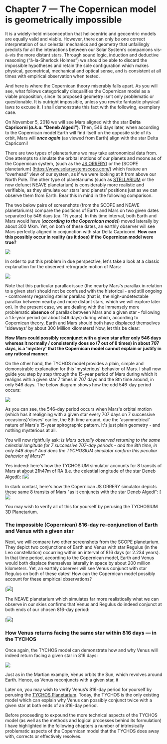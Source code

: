 Chapter 7 — The Copernican model is geometrically impossible
============================================================

It is a widely-held misconception that heliocentric and geocentric models are equally valid and viable. However, there can only be one correct interpretation of our celestial mechanics and geometry that unfailingly predicts for all the interactions between our Solar System’s companions vis-à-vis the more distant stars. Through sound logic, induction and deductive reasoning (“à-la-Sherlock Holmes”) we should be able to discard the impossible hypotheses and retain the sole configuration which makes physical, geometrical, mechanical and optical sense, and is consistent at all times with empirical observation when tested.

And here is where the Copernican theory miserably falls apart. As you will see, what follows categorically disqualifies the Copernican model as a viable proposition, since its proposed geometry isn’t only problematic or questionable. It is outright impossible, unless you rewrite fantastic physical laws to excuse it. I shall demonstrate this fact with the following, exemplary case.

On November 5, 2018 we will see Mars aligned with the star **Delta Capricorni (_a.k.a._ “Deneb Algedi”)**. Then, 546 days later, when according to the Copernican model Earth will find itself on the opposite side of its orbit, Mars will **_once again_** (as viewed from Earth) align with the star Delta Capricorni!

There are two types of planetariums we may take astronomical data from. One attempts to simulate the orbital motions of our planets and moons as of the Copernican system, (such as the [JS ORRERY](https://mgvez.github.io/jsorrery/)) or the [SCOPE planetarium] (https://www.solarsystemscope.com/) which feature an “overhead” view of our system, as if we were looking at it from above our North Pole. The other type of planetariums (such as [STELLARIUM](https://stellarium-web.org/) or the now defunct NEAVE planetarium) is considerably more realistic and verifiable, as they simulate our stars’ and planets’ positions just as we can observe them from Earth. Bear this in mind in the following comparison.

The two below pairs of screenshots (from the SCOPE and NEAVE planetariums) compare the positions of Earth and Mars on two given dates separated by 546 days (ca. 1½ years). In this time interval, both Earth and Mars would have (**_according to the Copernican model_**) moved laterally by about 300 Mkm. Yet, on both of these dates, an earthly observer will see Mars perfectly aligned in conjunction with star Delta Capricorni. **How can this possibly occur in reality (as it does) if the Copernican model were true?**

![](https://septclues.com/TYCHOS/028_SCOPE_NEAVE_Mars_in%20Capricorn_compared_03.jpg)

In order to put this problem in due perspective, let's take a look at a classic explanation for the observed retrograde motion of Mars:

![](https://www.tychos.info/book_imagery/029_Retrograde_in_Copernican_universe.jpg)

Note that this particular parallax issue (the nearby Mars's parallax in relation to a given star) should not be confused with the historical - and still ongoing - controversy regarding stellar parallax (that is, the nigh-undetectable parallax between nearby and more distant stars, which we will explore later on). In the present case, we are dealing with the immensely more problematic **absence** of parallax between Mars and a given star - following a 1.5-year period (or about 546 days) during which, according to Copernican theory, Earth and Mars should both have displaced themselves 'sideways' by about 300 Million kilometers! Now, let this be clear:

**How Mars could possibly reconjunct with a given star after only 546 days whereas it normally / consistently does so (7 out of 8 times) in about 707 days, is a 'mystery' that the Copernican model cannot explain or justify in any rational manner.** 

On the other hand, the TYCHOS model provides a plain, simple and demonstrable explanation for this 'mysterious' behavior of Mars. I shall now guide you step by step through the 15-year period of Mars during which it realigns with a given star 7 times in 707 days and the 8th time around, in only 546 days. The below diagram shows how the odd 546-day period occurs: 

[![](https://www.tychos.info/book_imagery/030_MARS_DeltaCapricorni_546days.jpg)](https://www.tychos.info/book_imagery/030_MARS_DeltaCapricorni_546days.jpg)

As you can see, the 546-day period occurs when Mars's orbital motion (which has it realigning with a given star every 707 days on 7 successive occasions)'closes' earlier, the 8th time around, due the 'asymmetrical' nature of Mars's 15-year spirographic pattern. It's just plain geometry - and nothing mysterious at all.

You will now rightfully ask: _Is Mars actually observed returning to the same celestial longitude for 7 successive 707-day periods - and the 8th time, in only 546 days? And does the TYCHOSIUM simulator confirm this peculiar behavior of Mars?"_   

Yes indeed: here's how the TYCHOSIUM simulator accounts for 8 transits of Mars at about 21h47m of RA (i.e. the celestial longitude of the star Deneb Algedi):
[![](https://septclues.com/TYCHOS/MARS_DENEBALGEDI_conjunctions15YEARS_new.jpg)

In stark contast, here's how the Copernican JS ORRERY simulator depicts these same 8 transits of Mars "as it conjuncts with the star Deneb Algedi":
[![](https://septclues.com/TYCHOS/MARS_DENEBALGEDI_conjunctions15YEARS_JSorrery.jpg)

You may wish to verify all of this for yourself by perusing the TYCHOSIUM 3D Planetarium. 



### The impossible (Copernican) 816-day re-conjunction of Earth and Venus with a given star

Next, we will compare two other screenshots from the SCOPE planetarium. They depict two conjunctions of Earth and Venus with star Regulus (in the Leo constellation) occurring within an interval of 816 days (or 2.234 years). In that time period, according to the Copernican model, Earth and Venus would both displace themselves laterally in space by about 200 million kilometers. Yet, an earthly observer will see Venus conjunct with star Regulus on both of these dates! How can the Copernican model possibly account for these empirical observations?

[![](https://septclues.com/TYCHOS/031_Scope_VENUS_in_LEO_816days_comparison_02.jpg)]

The NEAVE planetarium which simulates far more realistically what we can observe in our skies confirms that Venus and Regulus do indeed conjunct at both ends of our chosen 816-day period:

[![](https://www.tychos.info/book_imagery/032_Neave_VENUS_in_LEO_816days_comparison_01.jpg)]


### How Venus returns facing the same star within 816 days — in the TYCHOS

Once again, the TYCHOS model can demonstrate how and why Venus will indeed return facing a given star in 816 days:

[![](https://www.tychos.info/book_imagery/033_VENUS_Regulus_816days.jpg)](https://www.tychos.info/book_imagery/033_VENUS_Regulus_816days.jpg)

Just as in the Martian example, Venus orbits the Sun, which revolves around Earth. Hence, as Venus reconjuncts with a given star, it 

Later on, you may wish to verify Venus’s 816-day period for yourself by perusing the [TYCHOS Planetarium](https://www.tychos.info/chapter-21/). Today, the TYCHOS is the only existing model which can explain why Venus can possibly conjunct twice with a given star at both ends of an 816-day period.


Before proceeding to expound the more technical aspects of the TYCHOS model (as well as the methods and logical processes behind its formulation) I have highlighted in the following chapters a number of intrinsically problematic aspects of the Copernican model that the TYCHOS does away with, corrects or effectively resolves.
